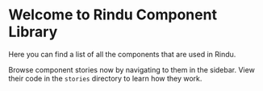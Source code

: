 
<Meta title="Components/Introduction" />

# Welcome to Rindu Component Library

Here you can find a list of all the components that are used in Rindu.

Browse component stories now by navigating to them in the sidebar.
View their code in the `stories` directory to learn how they work.

